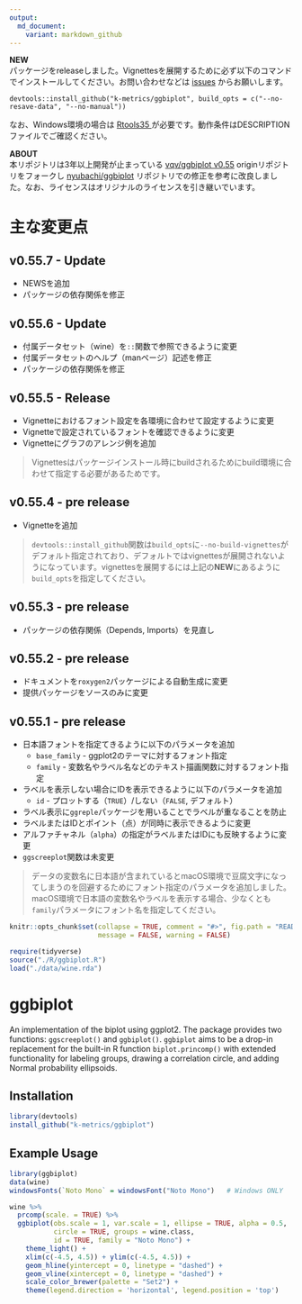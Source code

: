 ```yaml
---
output:
  md_document:
    variant: markdown_github
---
```


<!-- README.md is generated from README.Rmd. Please edit that file -->

**NEW**  
パッケージをreleaseしました。Vignettesを展開するために必ず以下のコマンドでインストールしてください。お問い合わせなどは [issues](https://github.com/k-metrics/ggbiplot/issues) からお願いします。  

```
devtools::install_github("k-metrics/ggbiplot", build_opts = c("--no-resave-data", "--no-manual"))
```

なお、Windows環境の場合は [Rtools35 <i class="fa fa-external-link"></i>](https://cran.r-project.org/bin/windows/Rtools/){target="_blank" title="Building R for Windows"} が必要です。動作条件はDESCRIPTIONファイルでご確認ください。  


**ABOUT**  
本リポジトリは3年以上開発が止まっている [vqv/ggbiplot v0.55](https://github.com/vqv/ggbiplot) originリポジトリをフォークし [nyubachi/ggbiplot](https://github.com/nyubachi/ggbiplot) リポジトリでの修正を参考に改良しました。なお、ライセンスはオリジナルのライセンスを引き継いでいます。



主な変更点
==========

v0.55.7 - Update
-------

* NEWSを追加
* パッケージの依存関係を修正


v0.55.6 - Update
-------

* 付属データセット（wine）を`::`関数で参照できるように変更
* 付属データセットのヘルプ（manページ）記述を修正
* パッケージの依存関係を修正


v0.55.5 - Release
-------

* Vignetteにおけるフォント設定を各環境に合わせて設定するように変更
* Vignetteで設定されているフォントを確認できるように変更
* Vignetteにグラフのアレンジ例を追加


> Vignettesはパッケージインストール時にbuildされるためにbuild環境に合わせて指定する必要があるためです。


v0.55.4 - pre release
-------

* Vignetteを追加


> `devtools::install_github`関数は`build_opts`に`--no-build-vignettes`がデフォルト指定されており、デフォルトではvignettesが展開されないようになっています。vignettesを展開するには上記の**NEW**にあるように`build_opts`を指定してください。


v0.55.3 - pre release
-------

* パッケージの依存関係（Depends, Imports）を見直し


v0.55.2 - pre release
-------

* ドキュメントを`roxygen2`パッケージによる自動生成に変更
* 提供パッケージをソースのみに変更


v0.55.1 - pre release
-------

* 日本語フォントを指定てきるように以下のパラメータを追加
    * `base_family` - ggplot2のテーマに対するフォント指定
    * `family` - 変数名やラベル名などのテキスト描画関数に対するフォント指定
* ラベルを表示しない場合にIDを表示できるように以下のパラメータを追加
    * `id` - プロットする（`TRUE`）/しない（`FALSE`, デフォルト）
* ラベル表示に`ggreple`パッケージを用いることでラベルが重なることを防止
* ラベルまたはIDとポイント（点）が同時に表示できるように変更
* アルファチャネル（`alpha`）の指定がラベルまたはIDにも反映するように変更
* `ggscreeplot`関数は未変更

> データの変数名に日本語が含まれているとmacOS環境で豆腐文字になってしまうのを回避するためにフォント指定のパラメータを追加しました。macOS環境で日本語の変数名やラベルを表示する場合、少なくとも`family`パラメータにフォント名を指定してください。  


```r
knitr::opts_chunk$set(collapse = TRUE, comment = "#>", fig.path = "README-",
                      message = FALSE, warning = FALSE)

require(tidyverse)
source("./R/ggbiplot.R")
load("./data/wine.rda")
```

ggbiplot
========

An implementation of the biplot using ggplot2. The package provides two functions: `ggscreeplot()` and `ggbiplot()`. `ggbiplot` aims to be a drop-in replacement for the built-in R function `biplot.princomp()` with extended functionality for labeling groups, drawing a correlation circle, and adding Normal probability ellipsoids.


Installation
------------

```r
library(devtools)
install_github("k-metrics/ggbiplot")
```

Example Usage
-------------

```r
library(ggbiplot)
data(wine)
windowsFonts(`Noto Mono` = windowsFont("Noto Mono")   # Windows ONLY
```

```r
wine %>% 
  prcomp(scale. = TRUE) %>% 
  ggbiplot(obs.scale = 1, var.scale = 1, ellipse = TRUE, alpha = 0.5,
           circle = TRUE, groups = wine.class,
           id = TRUE, family = "Noto Mono") +
    theme_light() + 
    xlim(c(-4.5, 4.5)) + ylim(c(-4.5, 4.5)) + 
    geom_hline(yintercept = 0, linetype = "dashed") + 
    geom_vline(xintercept = 0, linetype = "dashed") + 
    scale_color_brewer(palette = "Set2") + 
    theme(legend.direction = 'horizontal', legend.position = 'top')
```

